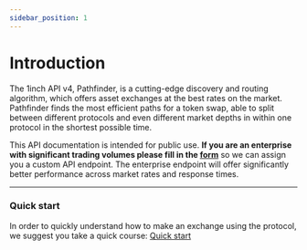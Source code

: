 ```yaml
---
sidebar_position: 1
---
```


# Introduction

The 1inch API v4, Pathfinder, is a cutting-edge discovery and routing algorithm, which offers asset exchanges at the best rates on the market. Pathfinder finds the most efficient paths for a token swap, able to split between different protocols and even different market depths in within one protocol in the shortest possible time.

This API documentation is intended for public use. **If you are an enterprise with significant trading volumes please fill in the [form](https://docs.google.com/forms/d/e/1FAIpQLSdU7Ahn3YmbssoQiTbs0Fk0TB_7al9O_4ZQIUiZp3OxYzfWtg/viewformg)** so we can assign you a custom API endpoint. The enterprise endpoint will offer significantly better performance across market rates and response times.

---

### Quick start

In order to quickly understand how to make an exchange using the protocol, we suggest you take a quick course:
[Quick start](./guide/quick-start.mdx)
